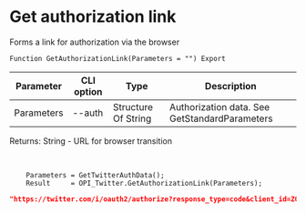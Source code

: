 ﻿---
sidebar_position: 1
---


# Get authorization link
 Forms a link for authorization via the browser



`Function GetAuthorizationLink(Parameters = "") Export`

  | Parameter | CLI option | Type | Description |
  |-|-|-|-|
  | Parameters | --auth | Structure Of String | Authorization data. See GetStandardParameters |

  
  Returns:  String - URL for browser transition

<br/>




```bsl title="Code example"
    Parameters = GetTwitterAuthData();
    Result     = OPI_Twitter.GetAuthorizationLink(Parameters);
```
 



```json title="Result"
"https://twitter.com/i/oauth2/authorize?response_type=code&client_id=ZG1vSmxlVTJXYi05M2c0ek9iV246MTpjaQ&redirect_uri=https://api.athenaeum.digital/opi/hs/twitter&scope=tweet.read%20tweet.write%20tweet.moderate.write%20users.read%20follows.read%20follows.write%20offline.access%20space.read%20mute.read%20mute.write%20like.read%20like.write%20list.read%20list.write%20block.read%20block.write%20bookmark.read%20bookmark.write&state=state&code_challenge=challenge&code_challenge_method=plain"
```
